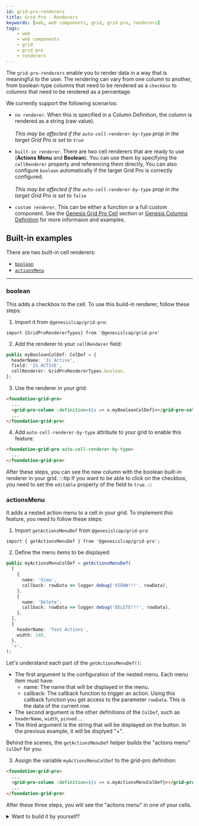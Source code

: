 ```yaml
---
id: grid-pro-renderers
title: Grid Pro - Renderers
keywords: [web, web components, grid, grid pro, renderers]
tags:
    - web
    - web components
    - grid
    - grid pro
    - renderers
---
```


The `grid-pro-renderers` enable you to render data in a way that is meaningful to the user. The rendering can vary from one column to another, from boolean-type columns that need to be rendered as a `checkbox` to columns that need to be rendered as a percentage.

We currently support the following scenarios:

- `no renderer`. When this is specified in a Column Definition, the column is rendered as a string (raw value). <br /><br />
*This may be affected if the `auto-cell-renderer-by-type` prop in the target Grid Pro is set to `true`*

- `built-in renderer`. There are two cell renderers that are ready to use (**Actions Menu** and **Boolean**). You can use them by specifying the `cellRenderer` property and referencing them directly, You can also configure `boolean` automatically if the target Grid Pro is correctly configured. <br /><br /> 
*This may be affected if the `auto-cell-renderer-by-type` prop in the target Grid Pro is set to `false`*

- `custom renderer`. This can be either a function or a full custom component. See the [Genesis Grid Pro Cell](../../../../../web/web-components/grids/grid-pro/grid-pro-genesis-cell/) section or [Genesis Columns Definition](../grid-pro-genesis-column) for more informaion and examples.

## Built-in examples

There are two built-in cell renderers:

- [`boolean`](#boolean)
- [`actionsMenu`](#actionsmenu)

------------------------------------------------

### boolean

This adds a checkbox to the cell. To use this build-in renderer, follow these steps:

1. Import it from `@genesislcap/grid-pro`:
```tsx
import {GridProRendererTypes} from '@genesislcap/grid-pro'
```

2. Add the renderer to your `cellRenderer` field:

```ts title=" Cell Renderer can be specified in a ColDef"
public myBooleanColDef: ColDef = {
  headerName: 'Is Active',
  field: 'IS_ACTIVE',
  cellRenderer: GridProRendererTypes.boolean,
};
```

3. Use the renderer in your grid:

```html title="Using the ColDef with a boolean cell renderer"
<foundation-grid-pro>
  ...
  <grid-pro-column :definition=${x => x.myBooleanColDef}></grid-pro-column>
  ...
</foundation-grid-pro>
```

4. Add `auto-cell-renderer-by-type` attribute to your grid to enable this feature:

```html
<foundation-grid-pro auto-cell-renderer-by-type>
  ...
</foundation-grid-pro>
```
After these steps, you can see the new column with the boolean built-in renderer in your grid.
:::tip
If you want to be able to click on the checkbox, you need to set the `editable` property of the field to `true`.
:::

### actionsMenu

It adds a nested action menu to a cell in your grid. To implement this feature, you need to follow these steps:

1. Import `getActionsMenuDef` from `@genesislcap/grid-pro`:

```tsx title="GridProActionMenuItem config array used to generate the Actions Menu ColDef"
import { getActionsMenuDef } from '@genesislcap/grid-pro';
```

2. Define the menu items to be displayed:

```ts
public myActionsMenuColDef = getActionsMenuDef(
  [
    {
      name: 'View',
      callback: rowData => logger.debug('VIEWW!!!', rowData),
    },
    {
      name: 'Delete',
      callback: rowData => logger.debug('DELETE!!!', rowData),
    },
  ],
  {
    headerName: 'Test Actions',
    width: 140,
  },
  '+',
);
```
Let's understand each part of the `getActionsMenuDef()`:
- The first argument is the configuration of the nested menu. Each menu item must have:
    - name: The name that will be displayed in the menu.
    - callback: The callback function to trigger an action. Using this callback function you get access to the parameter `rowData`. This is the data of the current row.
- The second argument is the other definitions of the `ColDef`, such as `headerName`, `width`, `pinned` ...
- The third argument is the string that will be displayed on the button. In the previous example, it will be displyed "+".

Behind the scenes, the `getActionsMenuDef` helper builds the "actions menu" `ColDef` for you.

3. Assign the variable `myActionsMenuColDef` to the grid-pro definition:

```html title="Using the ColDef with an actions menu cell renderer"
<foundation-grid-pro>
  ...
  <grid-pro-column :definition=${x => x.myActionsMenuColDef}></grid-pro-column>
  ...
</foundation-grid-pro>
```

After these three steps, you will see the "actions menu" in one of your cells.

<details><summary>Want to build it by yourself?</summary>
<p>

You can always build the `ColDef` yourself, but the built-in helper can be useful in common cases. Below you find an example of how to create your own `ColDef` without the build-in renderer provided by genesis.

```tsx title="You can use 'overrideDef' to override all the default values used in this helper"
const getActionsMenuDef = (
  actions: AgActionMenuItem[],
  overrideDef: ColDef = {},
  customActionsOpenerName: string = '⋮') => {
  const actionsMenuDef: ColDef = {
    cellRenderer: GridProRendererTypes.actionsMenu,
    cellRendererParams: {actions, buttonText: customActionsOpenerName},
    cellStyle: {border: 'none', overflow: 'visible'},
    field: 'actions',
    headerName: 'Actions',
    width: 150,
  };

  return {...actionsMenuDef, ...overrideDef};
};
```

</p>
</details>
